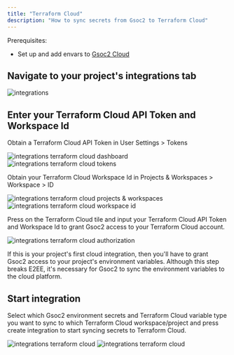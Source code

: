 ```yaml
---
title: "Terraform Cloud"
description: "How to sync secrets from Gsoc2 to Terraform Cloud"
---
```


Prerequisites:

- Set up and add envars to [Gsoc2 Cloud](https://app.gsoc2.com)

## Navigate to your project's integrations tab

![integrations](../../images/integrations.png)

## Enter your Terraform Cloud API Token and Workspace Id

Obtain a Terraform Cloud API Token in User Settings > Tokens

![integrations terraform cloud dashboard](../../images/integrations/terraform/integrations-terraformcloud-dashboard.png)
![integrations terraform cloud tokens](../../images/integrations/terraform/integrations-terraformcloud-tokens.png)

Obtain your Terraform Cloud Workspace Id in Projects & Workspaces > Workspace > ID

![integrations terraform cloud projects & workspaces](../../images/integrations/terraform/integrations-terraformcloud-workspaces.png)
![integrations terraform cloud workspace id](../../images/integrations/terraform/integrations-terraformcloud-workspaceid.png)

Press on the Terraform Cloud tile and input your Terraform Cloud API Token and Workspace Id to grant Gsoc2 access to your Terraform Cloud account.

![integrations terraform cloud authorization](../../images/integrations/terraform/integrations-terraformcloud-auth.png)

<Info>
  If this is your project's first cloud integration, then you'll have to grant
  Gsoc2 access to your project's environment variables. Although this step
  breaks E2EE, it's necessary for Gsoc2 to sync the environment variables to
  the cloud platform.
</Info>

## Start integration

Select which Gsoc2 environment secrets and Terraform Cloud variable type you want to sync to which Terraform Cloud workspace/project and press create integration to start syncing secrets to Terraform Cloud.

![integrations terraform cloud](../../images/integrations/terraform/integrations-terraformcloud-create.png)
![integrations terraform cloud](../../images/integrations/terraform/integrations-terraformcloud.png)

